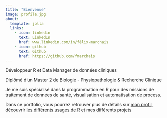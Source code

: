 ```yaml
---
title: "Bienvenue"
image: profile.jpg
about:
  template: jolla
  links:
    - icon: linkedin
      text: LinkedIn
      href: www.linkedin.com/in/félix-marchais 
    - icon: github
      text: Github
      href: https://github.com/fmarchais
---
```


Développeur R et Data Manager de données cliniques \n

Diplômé d'un Master 2 de Biologie - Physiopathologie & Recherche Clinique \n

Je me suis spécialisé dans la programmation en R pour des missions de traitement de données de santé, visualisation et automatisation de process. \n

Dans ce portfolio, vous pourrez retrouver plus de détails sur [mon profil](pages/profil.qmd), découvrir [les différents usages de R](pages/decouvrir_r.qmd) et mes différents [projets](pages/projets.qmd)
